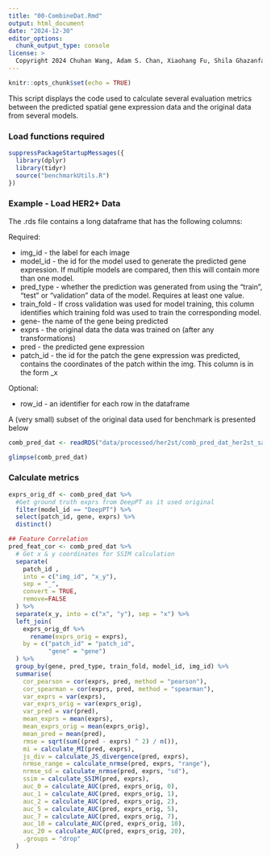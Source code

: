 ```yaml
---
title: "00-CombineDat.Rmd"
output: html_document
date: "2024-12-30"
editor_options: 
  chunk_output_type: console
license: >
  Copyright 2024 Chuhan Wang, Adam S. Chan, Xiaohang Fu, Shila Ghazanfar, Jinman Kim, Ellis Patrick, Jean YH Yang. Licensed under the Apache License, Version 2.0 (the "License"); you may not use this file except in compliance with the License. You may obtain a copy of the License at http://www.apache.org/licenses/LICENSE-2.0. Unless required by applicable law or agreed to in writing, software distributed under the License is distributed on an "AS IS" BASIS, WITHOUT WARRANTIES OR CONDITIONS OF ANY KIND, either express or implied. See the License for the specific language governing permissions and limitations under the License.
---
```


```r
knitr::opts_chunk$set(echo = TRUE)
```

This script displays the code used to calculate several evaluation metrics between the predicted spatial gene expression data and the original data from several models.  

### Load functions required

```r
suppressPackageStartupMessages({
  library(dplyr)
  library(tidyr)
  source("benchmarkUtils.R")
})
```

### Example - Load HER2+ Data

The .rds file contains a long dataframe that has the following columns:

Required:

- img_id - the label for each image
- model_id - the id for the model used to generate the predicted gene expression. If multiple models are compared, then this will contain more than one model.
- pred_type - whether the prediction was generated from using the "train", "test" or "validation" data of the model. Requires at least one value. 
- train_fold - If cross validation was used for model training, this column identifies which training fold was used to train the corresponding model.
- gene- the name of the gene being predicted
- exprs - the original data the data was trained on (after any transformations)
- pred - the predicted gene expression
- patch_id - the id for the patch the gene expression was predicted, contains the coordinates of the patch within the img. This column is in the form <img_id>_<x-coordinate>x<y-coordinate>

Optional:

- row_id - an identifier for each row in the dataframe

A (very small) subset of the original data used for benchmark is presented below

```r
comb_pred_dat <- readRDS("data/processed/her2st/comb_pred_dat_her2st_samp.rds")

glimpse(comb_pred_dat)
```

### Calculate metrics

```r
exprs_orig_df <- comb_pred_dat %>%
  #Get ground truth exprs from DeepPT as it used original
  filter(model_id == "DeepPT") %>%
  select(patch_id, gene, exprs) %>%
  distinct()

## Feature Correlation
pred_feat_cor <- comb_pred_dat %>%
  # Get x & y coordinates for SSIM calculation
  separate(
    patch_id ,
    into = c("img_id", "x_y"),
    sep = "_",
    convert = TRUE,
    remove=FALSE
  ) %>%
  separate(x_y, into = c("x", "y"), sep = "x") %>%
  left_join(
    exprs_orig_df %>%
      rename(exprs_orig = exprs),
    by = c("patch_id" = "patch_id",
           "gene" = "gene")
  ) %>%
  group_by(gene, pred_type, train_fold, model_id, img_id) %>%
  summarise(
    cor_pearson = cor(exprs, pred, method = "pearson"),
    cor_spearman = cor(exprs, pred, method = "spearman"),
    var_exprs = var(exprs),
    var_exprs_orig = var(exprs_orig),
    var_pred = var(pred),
    mean_exprs = mean(exprs),
    mean_exprs_orig = mean(exprs_orig),
    mean_pred = mean(pred),
    rmse = sqrt(sum((pred - exprs) ^ 2) / n()),
    mi = calculate_MI(pred, exprs),
    js_div = calculate_JS_divergence(pred, exprs),
    nrmse_range = calculate_nrmse(pred, exprs, "range"),
    nrmse_sd = calculate_nrmse(pred, exprs, "sd"),
    ssim = calculate_SSIM(pred, exprs),
    auc_0 = calculate_AUC(pred, exprs_orig, 0),
    auc_1 = calculate_AUC(pred, exprs_orig, 1),
    auc_2 = calculate_AUC(pred, exprs_orig, 2),
    auc_5 = calculate_AUC(pred, exprs_orig, 5),
    auc_7 = calculate_AUC(pred, exprs_orig, 7),
    auc_10 = calculate_AUC(pred, exprs_orig, 10),
    auc_20 = calculate_AUC(pred, exprs_orig, 20),
    .groups = "drop"
  )

```

